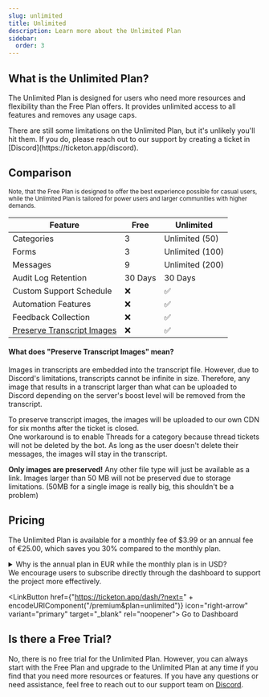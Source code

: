 ```yaml
---
slug: unlimited
title: Unlimited
description: Learn more about the Unlimited Plan
sidebar:
  order: 3
---
```



## What is the Unlimited Plan?

The Unlimited Plan is designed for users who need more resources and flexibility than the Free Plan offers. It provides unlimited access to all features and removes any usage caps.

<Aside type="note" icon="information" title="Note">
  There are still some limitations on the Unlimited Plan, but it's unlikely
  you'll hit them. If you do, please reach out to our support by creating a
  ticket in [Discord](https://ticketon.app/discord).
</Aside>

## Comparison

<small>
  Note, that the Free Plan is designed to offer the best experience possible for
  casual users, while the Unlimited Plan is tailored for power users and larger
  communities with higher demands.
</small>

| Feature                                                                  | Free    | Unlimited       |
| ------------------------------------------------------------------------ | ------- | --------------- |
| Categories                                                               | 3       | Unlimited (50)  |
| Forms                                                                    | 3       | Unlimited (100) |
| Messages                                                                 | 9       | Unlimited (200) |
| Audit Log Retention                                                      | 30 Days | 30 Days         |
| Custom Support Schedule                                                  | ❌      | ✅              |
| Automation Features                                                      | ❌      | ✅              |
| Feedback Collection                                                      | ❌      | ✅              |
| [Preserve Transcript Images](#what-does-preserve-transcript-images-mean) | ❌      | ✅              |

#### What does "Preserve Transcript Images" mean?

Images in transcripts are embedded into the transcript file.
However, due to Discord's limitations, transcripts cannot be infinite in size. Therefore, any image that results in a transcript larger than what can be uploaded to Discord depending on the server's boost level will be removed from the transcript.

To preserve transcript images, the images will be uploaded to our own CDN for six months after the ticket is closed.  
One workaround is to enable Threads for a category because thread tickets will not be deleted by the bot.
As long as the user doesn't delete their messages, the images will stay in the transcript.

**Only images are preserved!** Any other file type will just be available as a
link. Images larger than 50 MB will not be preserved due to storage
limitations. (50MB for a single image is really big, this shouldn't be a problem)

## Pricing

The Unlimited Plan is available for a monthly fee of $3.99 or an annual fee of €25.00, which saves you 30% compared to the monthly plan.

<details>
  <summary>Why is the annual plan in EUR while the monthly plan is in USD?</summary>

    I (the developer) am based in Germany, so the better question is, **why is the monthly plan in USD?** Well, the answer is simple: Discord is forcing developers to use their in-app purchase system for subscriptions which only supports USD and non-customizable pricing.

    So we **have** to use USD for the monthly plan. The catch here is, that Discord takes a large cut of the revenue - if you pay with Paddle through the dashboard, we benefit more from your subscription.

</details>

<Aside type="tip" icon="warning">
  We encourage users to subscribe directly through the dashboard to support the
  project more effectively.

  <LinkButton href={"https://ticketon.app/dash/?next=" + encodeURIComponent("/premium&plan=unlimited")} icon="right-arrow" variant="primary" target="_blank" rel="noopener">
    Go to Dashboard
  </LinkButton>
</Aside>

## Is there a Free Trial?

No, there is no free trial for the Unlimited Plan. However, you can always start with the Free Plan and upgrade to the Unlimited Plan at any time if you find that you need more resources or features.
If you have any questions or need assistance, feel free to reach out to our support team on [Discord](https://ticketon.app/discord).

<LinkCard
  href="https://ticketon.app#faq"
  target="_blank"
  title="FAQ"
  description="Frequently Asked Questions"
/>
